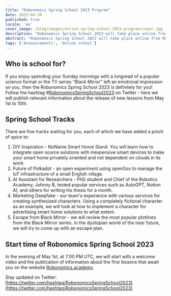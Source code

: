 ```yaml
---
title: "Robonomics Spring School 2023 Program"
date: 2023-04-30
published: true
locale: 'en'
cover_image: /blog/images/online-spring-school-2023-program/cover.jpg
description: "Robonomics Spring School 2023 will take place online from May 1st to May 10th. You can expect five training tracks, each dedicated to the application of the most modern internet technologies for personal, professional, and home use."
abstract: "Robonomics Spring School 2023 will take place online from May 1st to May 10th. You can expect five training tracks, each dedicated to the application of the most modern internet technologies for personal, professional, and home use."
tags: ['Announcements', 'Online school']
---
```


## Who is school for?

If you enjoy spending your Sunday mornings with a longread of a popular science format or the TV series "Black Mirror" left an emotional impression on you, then the Robonomics Spring School 2023 is definitely for you! Follow the hashtag #[RobonomicsSpringSchool2023](https://twitter.com/search?q=%2523RobonomicsSpringSchool2023) on Twitter - here we will publish relevant information about the release of new lessons from May 1st to 10th.

## Spring School Tracks

There are five tracks waiting for you, each of which we have added a pinch of spice to:

1. DIY Inspiration - NoName Smart Home Stand. You will learn how to integrate open source solutions with inexpensive smart devices to make your smart home privately oriented and not dependent on clouds in its work.
2. Future of Polkadot - an open experiment using openGov to manage the IoT infrastructure of a small English village.
3. AI Assistant for Researchers - PhD student and Chief of the Robotics Academy, Johnny B, tested popular services such as AutoGPT, Notion AI, and others for writing his thesis for a month.
4. Marketing Deepfake - our team's experience with various services for creating synthesized characters. Using a completely fictional character as an example, we will look at how to implement a character for advertising smart home solutions to what extent.
5. Escape from Black Mirror - we will review the most popular plotlines from the Black Mirror series. In the dystopian world of the near future, we will try to come up with an escape plan.

## Start time of Robonomics Spring School 2023

In the evening of May 1st, at 7:00 PM UTC, we will start with a welcome video and the publication of information about the first lessons that await you on the website [Robonomics.academy](http://robonomics.academy/).

Stay updated on Twitter: [https://twitter.com/hashtag/RobonomicsSpringSchool2023](https://twitter.com/hashtag/RobonomicsSpringSchool2023)